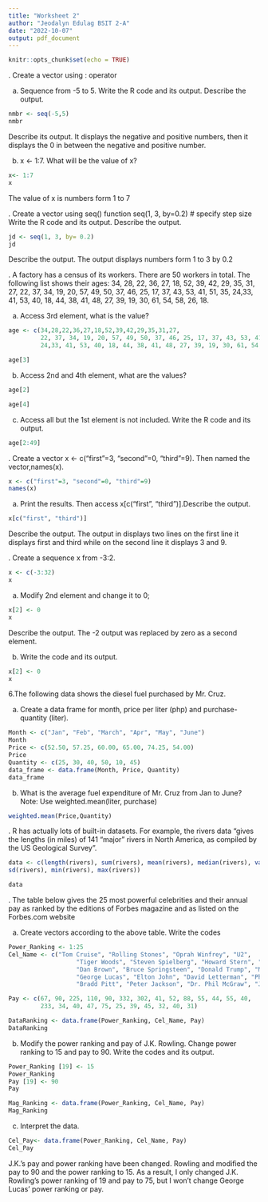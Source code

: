 ```yaml
---
title: "Worksheet 2"
author: "Jeodalyn Edulag BSIT 2-A"
date: "2022-10-07"
output: pdf_document
---
```


```r
knitr::opts_chunk$set(echo = TRUE)
```
\hfill\break
1. Create a vector using : operator

a. Sequence from -5 to 5. Write the R code and its output. Describe the output.

```r
nmbr <- seq(-5,5)
nmbr

```
Describe its output.
It displays the negative and positive numbers, then it displays the 0 in between the negative and positive number.

b. x <- 1:7. What will be the value of x?

```r
x<- 1:7
x

```
The value of x is numbers form 1 to 7

\hfill\break
2. Create a vector using seq() function
seq(1, 3, by=0.2) # specify step size Write the R code and its output. Describe the output.

```r
jd <- seq(1, 3, by= 0.2)
jd


```
Describe the output.
The output displays numbers form 1 to 3 by 0.2

\hfill\break
3. A factory has a census of its workers. There are 50 workers in total. The following list shows their ages: 34, 28, 22, 36, 27, 18, 52, 39, 42, 29, 35, 31, 27, 22, 37, 34, 19, 20, 57, 49, 50, 37, 46, 25, 17, 37, 43, 53, 41, 51, 35, 24,33, 41, 53, 40, 18, 44, 38, 41, 48, 27, 39, 19, 30, 61, 54, 58, 26, 18.
         
a. Access 3rd element, what is the value?
```r
age <- c(34,28,22,36,27,18,52,39,42,29,35,31,27,
         22, 37, 34, 19, 20, 57, 49, 50, 37, 46, 25, 17, 37, 43, 53, 41, 51, 35,
         24,33, 41, 53, 40, 18, 44, 38, 41, 48, 27, 39, 19, 30, 61, 54, 58, 26,18)

age[3]

```

b. Access 2nd and 4th element, what are the values?
```r
age[2]	

age[4]

```

c. Access all but the 1st element is not included. Write the R code and its output.

```r
age[2:49]

```

\hfill\break
4. Create a vector x <- c("first"=3, "second"=0, "third"=9). Then named the vector,names(x).


```r
x <- c("first"=3, "second"=0, "third"=9)
names(x)

```
	
a. Print the results. Then access x[c("first", "third")].Describe the output.
	
```r
x[c("first", "third")]

```
Describe the output. The output in displays two lines on the first line it displays  first and third while on the second line it displays 3 and 9.

\hfill\break
5. Create a sequence x from -3:2.

```r
x <- c(-3:32)
x

```

a. Modify 2nd element and change it to 0;
	
```r
x[2] <- 0
x	

```
Describe the output. The -2 output was replaced by zero as a second element.

b. Write the code and its output.
```r
x[2] <- 0
x	
```
\hfill\break
6.The following data shows the diesel fuel purchased by Mr. Cruz.

a. Create a data frame for month, price per liter (php) and purchase-quantity (liter).

```r
Month <- c("Jan", "Feb", "March", "Apr", "May", "June")
Month
Price <- c(52.50, 57.25, 60.00, 65.00, 74.25, 54.00)
Price
Quantity <- c(25, 30, 40, 50, 10, 45)  
data_frame <- data.frame(Month, Price, Quantity)
data_frame

```
	
b. What is the average fuel expenditure of Mr. Cruz from Jan to June? 
Note: Use weighted.mean(liter, purchase)

```r
weighted.mean(Price,Quantity)

```

\hfill\break
7. R has actually lots of built-in datasets. For example, the rivers data “gives the lengths (in miles) of 141 “major” rivers in North America, as compiled by the US Geological Survey”.

```r
data <- c(length(rivers), sum(rivers), mean(rivers), median(rivers), var(rivers),
sd(rivers), min(rivers), max(rivers))

data
```

\hfill\break
8. The table below gives the 25 most powerful celebrities and their annual pay as ranked by the editions of Forbes magazine and as listed on the Forbes.com website

a. Create vectors according to the above table. Write the codes
```r
Power_Ranking <- 1:25
Cel_Name <- c("Tom Cruise", "Rolling Stones", "Oprah Winfrey", "U2", 
                   "Tiger Woods", "Steven Spielberg", "Howard Stern", "50 Cent", "Cast of the sopranos",
                   "Dan Brown", "Bruce Springsteen", "Donald Trump", "Muhammad Ali", "Paul McCartney",
                   "George Lucas", "Elton John", "David Letterman", "Phil Mickelson", "J.K Rowling",
                   "Bradd Pitt", "Peter Jackson", "Dr. Phil McGraw", "Jay Lenon", "Celine Dion", "Kobe Bryant")

Pay <- c(67, 90, 225, 110, 90, 332, 302, 41, 52, 88, 55, 44, 55, 40,
         233, 34, 40, 47, 75, 25, 39, 45, 32, 40, 31)

DataRanking <- data.frame(Power_Ranking, Cel_Name, Pay)
DataRanking

```

b. Modify the power ranking and pay of J.K. Rowling. Change power ranking to 15 and pay to 90. Write the codes and its output.

```r
Power_Ranking [19] <- 15
Power_Ranking
Pay [19] <- 90
Pay

Mag_Ranking <- data.frame(Power_Ranking, Cel_Name, Pay)
Mag_Ranking

```

c. Interpret the data.

```r
Cel_Pay<- data.frame(Power_Ranking, Cel_Name, Pay)
Cel_Pay
```

J.K.'s pay and power ranking have been changed. Rowling and modified the pay to 90 and the power ranking to 15. As a result, I only changed J.K. Rowling's power ranking of 19 and pay to 75, but I won't change George Lucas' power ranking or pay.
